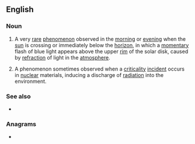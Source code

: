 ==English==
{{wikipedia|Green_flash#Blue_flashes|blue flash (meteorology)}}
{{wikipedia|Criticality_accident#Blue_glow|blue flash (nuclear criticality)}}

===Noun===
{{en-noun|es}}

# {{lb|en|meteorology|astronomy}} A very [[rare]] [[phenomenon]] observed in the [[morning]] or [[evening]] when the [[sun]] is crossing or immediately below the [[horizon]], in which a [[momentary]] flash of blue light appears above the upper [[rim]] of the solar disk, caused by [[refraction]] of light in the [[atmosphere]].
# {{lb|en|nuclear physics}} A phenomenon sometimes observed when a [[criticality]] [[incident]] occurs in [[nuclear]] materials, inducing a discharge of [[radiation]] into the environment.

===See also===
* {{l|en|green flash}}

===Anagrams===
* {{anagrams|en|a=abefhllsu|flushable}}